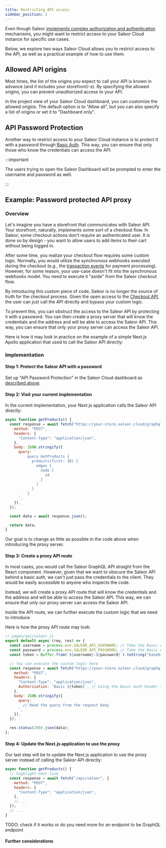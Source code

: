 ```yaml
---
title: Restricting API access
sidebar_position: 2
---
```


Even though Saleor [implements complex authorization and authentication](/api-usage/authentication.mdx) mechanisms, you might want to restrict access to your Saleor Cloud instance for specific use cases.

Below, we explore two ways Saleor Cloud allows you to restrict access to the API, as well as a practical example of how to use them.

## Allowed API origins

Most times, the list of the origins you expect to call your API is known in advance (and it includes your storefront/-s). By specifying the allowed origins, you can prevent unauthorized access to your API.

In the project view of your Saleor Cloud dashboard, you can customize the allowed origins. The default option is to "Allow all", but you can also specify a list of origins or set it to "Dashboard only".

## API Password Protection

Another way to restrict access to your Saleor Cloud instance is to protect it with a password through [Basic Auth](https://developer.mozilla.org/en-US/docs/Web/HTTP/Authentication#basic_authentication_scheme). This way, you can ensure that only those who know the credentials can access the API.

:::important

The users trying to open the Saleor Dashboard will be prompted to enter the username and password as well.

:::

## Example: Password protected API proxy

### Overview

Let's imagine you have a storefront that communicates with Saleor API. Your storefront, naturally, implements some sort of a checkout flow. In Saleor, some checkout actions don't require an authenticated user. It is done so by design - you want to allow users to add items to their cart without being logged in.

After some time, you realize your checkout flow requires some custom logic. Normally, you would utilize the synchronous webhooks executed during the checkout (e.g., the [transaction events](/developer/extending/webhooks/synchronous-events/transaction.mdx) for payment processing). However, for some reason, your use-case doesn't fit into the synchronous webhooks model. You need to execute it "aside" from the Saleor checkout flow.

By introducing this custom piece of code, Saleor is no longer the source of truth for the checkout process. Given the open access to the [Checkout API](developer/checkout/overview.mdx), the user can just call the API directly and bypass your custom logic.

To prevent this, you can obstruct the access to the Saleor API by protecting it with a password. You can then create a proxy server that will know the credentials and the address and will be able to access the Saleor API. This way, you can ensure that only your proxy server can access the Saleor API.

Here is how it may look in practice on the example of a simple Next.js Apollo application that used to call the Saleor API directly:

### Implementation

#### Step 1: Protect the Saleor API with a password

Set up "API Password Protection" in the Saleor Cloud dashboard as [described above](#api-password-protection).

#### Step 2: Visit your current implementation

In the current implementation, your Next.js application calls the Saleor API directly:

```jsx
async function getProducts() {
  const response = await fetch("https://your-store.saleor.cloud/graphql", {
    method: "POST",
    headers: {
      "Content-Type": "application/json",
    },
    body: JSON.stringify({
      query: `
          query GetProducts {
            products(first: 10) {
              edges {
                node {
                  id
                }
              }
            }
          }
      `,
    }),
  });

  const data = await response.json();

  return data;
}
```

Our goal is to change as little as possible in the code above when introducing the proxy server.

#### Step 3: Create a proxy API route

In most cases, you would call the Saleor GraphQL API straight from the React component. However, given that we want to obscure the Saleor API behind a basic auth, we can't just pass the credentials to the client. They would be easily accessible to anyone who inspects the code.

Instead, we will create a proxy API route that will know the credentials and the address and will be able to access the Saleor API. This way, we can ensure that only our proxy server can access the Saleor API.

Inside the API route, we can further execute the custom logic that we need to introduce.

Here is how the proxy API route may look:

```jsx
// pages/api/saleor.js
export default async (req, res) => {
  const username = process.env.SALEOR_API_USERNAME; // Take the Basic Auth username from an environment variable
  const password = process.env.SALEOR_API_PASSWORD; // Take the Basic Auth password from an environment variable
  const token = Buffer.from(`${username}:${password}`).toString("base64"); // Encode the credentials to Base64

  // You can execute the custom logic here
  const response = await fetch("https://your-store.saleor.cloud/graphql", {
    method: "POST",
    headers: {
      "Content-Type": "application/json",
      Authorization: `Basic ${token}`, // Using the Basic Auth header to authenticate the Saleor API
    },
    body: JSON.stringify({
      query: `
        // Read the query from the request body
      `,
    }),
  });

  res.status(200).json(data);
};
```

#### Step 4: Update the Next.js application to use the proxy

Our last step will be to update the Next.js application to use the proxy server instead of calling the Saleor API directly:

```jsx
async function getProducts() {
  // highlight-next-line
  const response = await fetch("/api/saleor", {
    method: "POST",
    headers: {
      "Content-Type": "application/json",
    },
    // ...
  });
  // ...
}
```

TODO: check if it works or do you need more for an endpoint to be GraphQL endpoint

#### Further considerations
